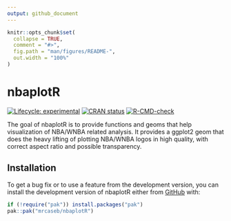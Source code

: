 ```yaml
---
output: github_document
---
```


<!-- README.md is generated from README.Rmd. Please edit that file -->

```r
knitr::opts_chunk$set(
  collapse = TRUE,
  comment = "#>",
  fig.path = "man/figures/README-",
  out.width = "100%"
)
```

# nbaplotR

<!-- badges: start -->
[![Lifecycle: experimental](https://img.shields.io/badge/lifecycle-experimental-orange.svg)](https://lifecycle.r-lib.org/articles/stages.html#experimental)
[![CRAN status](https://www.r-pkg.org/badges/version/nbaplotR)](https://CRAN.R-project.org/package=nbaplotR)
[![R-CMD-check](https://github.com/mrcaseb/nbaplotR/actions/workflows/R-CMD-check.yaml/badge.svg)](https://github.com/mrcaseb/nbaplotR/actions/workflows/R-CMD-check.yaml)
<!-- badges: end -->

The goal of nbaplotR is to provide functions and geoms that help visualization of NBA/WNBA related analysis. It provides a ggplot2 geom that does the heavy lifting of plotting NBA/WNBA logos in high quality, with correct aspect ratio and possible transparency.

## Installation

<!-- The easiest way to get nbaplotR is to install it from [CRAN](https://cran.r-project.org/package=nbaplotR) with: -->

<!-- ``` r -->
<!-- install.packages("nbaplotR") -->
<!-- ``` -->

To get a bug fix or to use a feature from the development version, you can install the development version of nbaplotR either from [GitHub](https://github.com/mrcaseb/nbaplotR/) with:

``` r
if (!require("pak")) install.packages("pak")
pak::pak("mrcaseb/nbaplotR")
```
